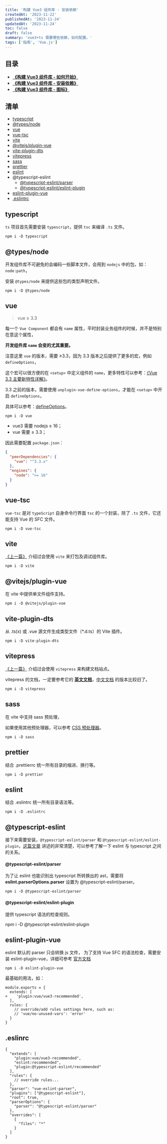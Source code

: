 ```yaml
---
title: '构建 Vue3 组件库 - 安装依赖'
createdAt: '2023-11-22'
publishedAt: '2023-11-24'
updatedAt: '2023-11-24'
toc: false
draft: false
summary: 'vue3+ts 需要哪些依赖，如何配置。'
tags: ['指南', 'Vue.js']
---
```


## 目录

- [**《构建 Vue3 组件库 - 如何开始》**](/posts/setup-vue3-component-library/how-to-start)
- [**《构建 Vue3 组件库 - 安装依赖》**](/posts/setup-vue3-component-library/install-deps)
- [**《构建 Vue3 组件库 - 图标》**](/posts/setup-vue3-component-library/svg-icon)

## 清单

- [typescript](#typescript)
- [@types/node](#typesnode)
- [vue](#vue)
- [vue-tsc](#vue-tsc)
- [vite](#vite)
- [@vitejs/plugin-vue](#vitejsplugin-vue)
- [vite-plugin-dts](#vite-plugin-dts)
- [vitepress](#vitepress)
- [sass](#sass)
- [prettier](#prettier)
- [eslint](#eslint)
- @typescript-eslint
  - [@typescript-eslint/parser](#typescript-eslintparser)
  - [@typescript-eslint/eslint-plugin](#typescript-eslinteslint-plugin)
- [eslint-plugin-vue](#eslint-plugin-vue)
- [.eslintrc](#eslinrc)

## typescript

`ts` 项目首先需要安装 `typescript`，提供 `tsc` 来编译 `.ts` 文件。

```shell
npm i -D typescript
```

## @types/node

开发组件库不可避免的会编码一些脚本文件，会用到 `nodejs` 中的包，如：`node:path`，

安装 `@types/node` 来提供这些包的类型声明文件。

```shell
npm i -D @types/node
```

## vue

> vue ≥ 3.3

每一个 `Vue Component` 都会有 `name` 属性，平时封装业务组件的时候，并不是特别在意这个属性，

**开发组件库 `name` 会变的尤其重要。**

注意这里 `vue` 的版本，需要 ≥3.3，因为 3.3 版本之后提供了更多的宏，例如 `defineOptions`，

这个宏可以很方便的在 `<setup>` 中定义组件的 `name`，更多特性可以参考：[《Vue 3.3 主要新特性详解》](https://gist.github.com/sxzz/3995fc7251567c7c95de35f45539b9c2)。

3.3 之前的版本，需要使用 `unplugin-vue-define-options`，才能在 `<setup>` 中开启 `defineOptions`，

具体可以参考：[defineOptions](https://vue-macros.sxzz.moe/macros/define-options.html)。

```shell
npm i -D vue
```

- vue3 需要 nodejs ≥ 16；
- vue 需要 ≥ 3.3；

因此需要配置 `package.json`：

```json:package.json
{
  "peerDependencies": {
    "vue": "^3.3.x"
  },
  "engines": {
    "node": ">= 16"
  }
}
```

## vue-tsc

`vue-tsc` 是对 `typeScript` 自身命令行界面 `tsc` 的一个封装，除了 `.ts` 文件，它还能支持 Vue 的 SFC 文件。

```shell
npm i -D vue-tsc
```

## vite

[《上一篇》](/posts/setup-vue3-component-library/how-to-start) 介绍过会使用 `vite` 来打包及调试组件库。

```shell
npm i -D vite
```

## @vitejs/plugin-vue

在 vite 中提供单文件组件支持。

```shell
npm i -D @vitejs/plugin-vue
```

## vite-plugin-dts

从 .ts(x) 或 .vue 源文件生成类型文件（\*.d.ts）的 Vite 插件。

```shell
npm i -D vite-plugin-dts
```

## vitepress

[《上一篇》](/posts/setup-vue3-component-library/how-to-start) 介绍过会使用 `vitepress` 来构建文档站点。

vitepress 的文档，一定要参考它的 [**英文文档**](https://vitepress.dev/)，[中文文档](https://vitejs.cn/vitepress/) 的版本比较旧了。

```shell
npm i -D vitepress
```

## sass

在 vite 中支持 sass 预处理，

如果使用其他预处理器，可以参考 [CSS 预处理器](https://cn.vitejs.dev/guide/features.html#css-pre-processors)。

```shell
npm i -D sass
```

## prettier

结合 .prettierrc 统一所有目录的缩进、换行等。

```shell
npm i -D prettier
```

## eslint

结合 .eslintrc 统一所有目录语法等。

```shell
npm i -D .eslintrc
```

## @typescript-eslint

接下来需要安装，`@typescript-eslint/parser` 和 `@typescript-eslint/eslint-plugin`，[这篇文章](https://zhuanlan.zhihu.com/p/295291463) 讲述的非常清楚，可以参考了解一下 eslint 与 typescript 之间的关系。

#### @typescript-eslint/parser

为了让 eslint 也能识别出 typescript 所转换出的 ast，需要将 **eslint.parserOptions.parser** 设置为 @typescript-eslint/parser。

```shell
npm i -D @typescript-eslint/parser
```

#### @typescript-eslint/eslint-plugin

提供 typescript 语法的检查规则。

npm i -D @typescript-eslint/eslint-plugin

## eslint-plugin-vue

eslint 默认的 parser 只会转换 js 文件， 为了支持 Vue SFC 的语法检查，需要安装 eslint-plugin-vue，详细可参考 [官方文档](https://eslint.vuejs.org/user-guide/)

```shell
npm i -D eslint-plugin-vue
```

最基础的用法，如：

```diff:.eslintrc
module.exports = {
  extends: [
+    'plugin:vue/vue3-recommended',
  ],
  rules: {
    // override/add rules settings here, such as:
    // 'vue/no-unused-vars': 'error'
  }
}
```

## .eslinrc

```json:.eslintrc
{
  "extends": [
    "plugin:vue/vue3-recommended",
    "eslint:recommended",
    "plugin:@typescript-eslint/recommended"
  ],
  "rules": {
    // override rules...
  },
  "parser": "vue-eslint-parser",
  "plugins": ["@typescript-eslint"],
  "root": true,
  "parserOptions": {
    "parser": "@typescript-eslint/parser"
  },
  "overrides": [
    {
      "files": "*"
    }
  ]
}
```
